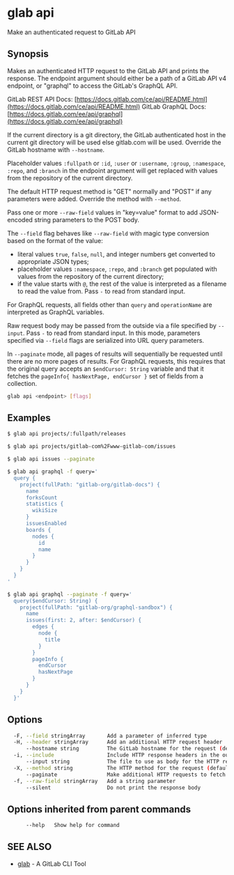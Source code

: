 # glab api

Make an authenticated request to GitLab API

## Synopsis

Makes an authenticated HTTP request to the GitLab API and prints the response.
The endpoint argument should either be a path of a GitLab API v4 endpoint, or
"graphql" to access the GitLab's GraphQL API.

GitLab REST API Docs: [https://docs.gitlab.com/ce/api/README.html](https://docs.gitlab.com/ce/api/README.html)
GitLab GraphQL Docs: [https://docs.gitlab.com/ee/api/graphql](https://docs.gitlab.com/ee/api/graphql)

If the current directory is a git directory, the GitLab authenticated host in the current git
directory will be used else gitlab.com will be used.
Override the GitLab hostname with `--hostname`.

Placeholder values `:fullpath` or `:id`, `:user` or `:username`, `:group`, `:namespace`,
`:repo`, and `:branch` in the endpoint argument will get replaced with values from the
repository of the current directory.

The default HTTP request method is "GET" normally and "POST" if any parameters
were added. Override the method with `--method`.

Pass one or more `--raw-field` values in "key=value" format to add
JSON-encoded string parameters to the POST body.

The `--field` flag behaves like `--raw-field` with magic type conversion based
on the format of the value:

- literal values `true`, `false`, `null`, and integer numbers get converted to
  appropriate JSON types;
- placeholder values `:namespace`, `:repo`, and `:branch` get populated with values
  from the repository of the current directory;
- if the value starts with `@`, the rest of the value is interpreted as a
  filename to read the value from. Pass `-` to read from standard input.

For GraphQL requests, all fields other than `query` and `operationName` are
interpreted as GraphQL variables.

Raw request body may be passed from the outside via a file specified by `--input`.
Pass `-` to read from standard input. In this mode, parameters specified via
`--field` flags are serialized into URL query parameters.

In `--paginate` mode, all pages of results will sequentially be requested until
there are no more pages of results. For GraphQL requests, this requires that the
original query accepts an `$endCursor: String` variable and that it fetches the
`pageInfo{ hasNextPage, endCursor }` set of fields from a collection.

```bash
glab api <endpoint> [flags]
```

## Examples

```bash
$ glab api projects/:fullpath/releases

$ glab api projects/gitlab-com%2Fwww-gitlab-com/issues

$ glab api issues --paginate

$ glab api graphql -f query='
  query {
    project(fullPath: "gitlab-org/gitlab-docs") {
      name
      forksCount
      statistics {
        wikiSize
      }
      issuesEnabled
      boards {
        nodes {
          id
          name
        }
      }
    }
  }
'

$ glab api graphql --paginate -f query='
  query($endCursor: String) {
    project(fullPath: "gitlab-org/graphql-sandbox") {
      name
      issues(first: 2, after: $endCursor) {
        edges {
          node {
            title
          }
        }
        pageInfo {
          endCursor
          hasNextPage
        }
      }
    }
  }'

```

## Options

```bash
  -F, --field stringArray       Add a parameter of inferred type
  -H, --header stringArray      Add an additional HTTP request header
      --hostname string         The GitLab hostname for the request (default is "gitlab.com" or authenticated host in current git directory)
  -i, --include                 Include HTTP response headers in the output
      --input string            The file to use as body for the HTTP request
  -X, --method string           The HTTP method for the request (default "GET")
      --paginate                Make additional HTTP requests to fetch all pages of results
  -f, --raw-field stringArray   Add a string parameter
      --silent                  Do not print the response body
```

## Options inherited from parent commands

```bash
      --help   Show help for command
```

## SEE ALSO

- [glab](../../../) - A GitLab CLI Tool
